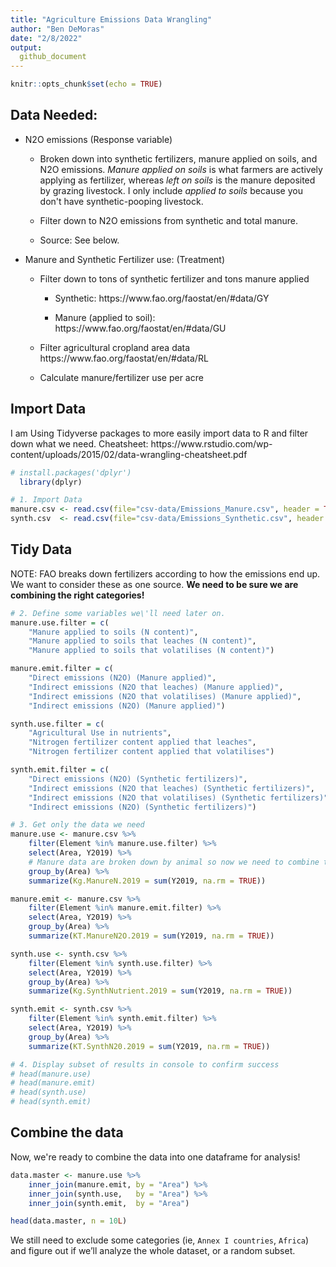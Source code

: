 ```yaml
---
title: "Agriculture Emissions Data Wrangling"
author: "Ben DeMoras"
date: "2/8/2022"
output: 
  github_document
---
```


```r
knitr::opts_chunk$set(echo = TRUE)
```

## Data Needed:

+ N2O emissions (Response variable)

  + Broken down into synthetic fertilizers, manure applied on soils, and N2O emissions. _Manure applied on soils_ is what farmers are actively applying as fertilizer, whereas _left on soils_ is the manure deposited by grazing livestock. I only include _applied to soils_ because you don\'t have synthetic-pooping livestock.
  
  + Filter down to N2O emissions from synthetic and total manure.
  
  + Source: See below.

+ Manure and Synthetic Fertilizer use: (Treatment)

  + Filter down to tons of synthetic fertilizer and tons manure applied 
  
    + Synthetic: https://www.fao.org/faostat/en/#data/GY
    
    + Manure (applied to soil):  https://www.fao.org/faostat/en/#data/GU
    
  + Filter agricultural cropland area data https://www.fao.org/faostat/en/#data/RL
  
  + Calculate manure/fertilizer use per acre
  
## Import Data
I am Using Tidyverse packages to more easily import data to R and filter down what we need. Cheatsheet: https://www.rstudio.com/wp-content/uploads/2015/02/data-wrangling-cheatsheet.pdf
```r
# install.packages('dplyr')
  library(dplyr)

# 1. Import Data
manure.csv <- read.csv(file="csv-data/Emissions_Manure.csv", header = TRUE)
synth.csv  <- read.csv(file="csv-data/Emissions_Synthetic.csv", header = TRUE)
```


## Tidy Data
NOTE: FAO breaks down fertilizers according to how the emissions end up. We want to consider these as one source.
**We need to be sure we are combining the right categories!**
```r
# 2. Define some variables we\'ll need later on.
manure.use.filter = c(
    "Manure applied to soils (N content)",
    "Manure applied to soils that leaches (N content)",
    "Manure applied to soils that volatilises (N content)")

manure.emit.filter = c(
    "Direct emissions (N2O) (Manure applied)",
    "Indirect emissions (N2O that leaches) (Manure applied)",
    "Indirect emissions (N2O that volatilises) (Manure applied)",
    "Indirect emissions (N2O) (Manure applied)")

synth.use.filter = c(
    "Agricultural Use in nutrients",
    "Nitrogen fertilizer content applied that leaches",
    "Nitrogen fertilizer content applied that volatilises")

synth.emit.filter = c(
    "Direct emissions (N2O) (Synthetic fertilizers)",
    "Indirect emissions (N2O that leaches) (Synthetic fertilizers)",
    "Indirect emissions (N2O that volatilises) (Synthetic fertilizers)",
    "Indirect emissions (N2O) (Synthetic fertilizers)")

# 3. Get only the data we need
manure.use <- manure.csv %>% 
    filter(Element %in% manure.use.filter) %>%
    select(Area, Y2019) %>% 
    # Manure data are broken down by animal so now we need to combine them by country
    group_by(Area) %>% 
    summarize(Kg.ManureN.2019 = sum(Y2019, na.rm = TRUE))

manure.emit <- manure.csv %>% 
    filter(Element %in% manure.emit.filter) %>% 
    select(Area, Y2019) %>%
    group_by(Area) %>% 
    summarize(KT.ManureN2O.2019 = sum(Y2019, na.rm = TRUE))

synth.use <- synth.csv %>%
    filter(Element %in% synth.use.filter) %>% 
    select(Area, Y2019) %>% 
    group_by(Area) %>% 
    summarize(Kg.SynthNutrient.2019 = sum(Y2019, na.rm = TRUE))

synth.emit <- synth.csv %>% 
    filter(Element %in% synth.emit.filter) %>% 
    select(Area, Y2019) %>% 
    group_by(Area) %>% 
    summarize(KT.SynthN20.2019 = sum(Y2019, na.rm = TRUE))

# 4. Display subset of results in console to confirm success
# head(manure.use)
# head(manure.emit)
# head(synth.use)
# head(synth.emit)

```


## Combine the data
Now, we\'re ready to combine the data into one dataframe for analysis!
```r
data.master <- manure.use %>% 
    inner_join(manure.emit, by = "Area") %>% 
    inner_join(synth.use,   by = "Area") %>% 
    inner_join(synth.emit,  by = "Area")

head(data.master, n = 10L)
```

We still need to exclude some categories (ie, `Annex I countries`, `Africa`) and figure out if we'll analyze the whole dataset, or a random subset.